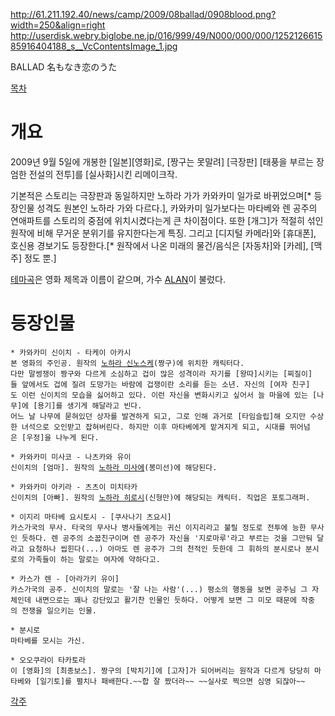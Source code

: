 http://61.211.192.40/news/camp/2009/08ballad/0908blood.png?width=250&align=right
http://userdisk.webry.biglobe.ne.jp/016/999/49/N000/000/000/125212661585916404188_s__VcContentsImage_1.jpg

{{{#!html
<iframe width="570" height="380" src="http://www.youtube.com/embed/vLZcSEYXaJg" frameborder="0" allowfullscreen></iframe>
}}}

BALLAD 名もなき恋のうた

[[목차]]

= 개요 =
2009년 9월 5일에 개봉한 [일본][영화]로, [짱구는 못말려] [극장판] [태풍을 부르는 장엄한 전설의 전투]를 [실사화]시킨 리메이크작.

기본적은 스토리는 극장판과 동일하지만 노하라 가가 카와카미 일가로 바뀌었으며[* 등장인물 성격도 원본인 노하라 가와 다르다.], 카와카미 일가보다는 마타베와 렌 공주의 연애파트를 스토리의 중점에 위치시켰다는게 큰 차이점이다. 또한 [개그]가 적절히 섞인 원작에 비해 무거운 분위기를 유지한다는게 특징. 그리고 [디지털 카메라]와 [휴대폰], 호신용 경보기도 등장한다.[* 원작에서 나온 미래의 물건/음식은 [자동차]와 [카레], [맥주] 정도 뿐.]

[http://www.youtube.com/watch?v=YTuiEbkXJS0 테마곡]은 영화 제목과 이름이 같으며, 가수 [http://ko.wikipedia.org/wiki/알란_(가수) ALAN]이 불렀다.

= 등장인물 =
 * 카와카미 신이치 - 타케이 아카시
 본 영화의 주인공. 원작의 [[노하라 신노스케]](짱구)에 위치한 캐릭터다.
 다만 말썽쟁이 짱구와 다르게 소심하고 겁이 많은 성격이라 자기를 [왕따]시키는 [찌질이]들 앞에서도 겁에 질려 도망가는 바람에 겁쟁이란 소리를 듣는 소년. 자신의 [여자 친구]도 이런 신이치의 모습을 싫어하고 있다. 이런 자신을 변화시키고 싶어서 늘 마을에 있는 [나무]에 [용기]를 생기게 해달라고 빈다.
 어느 날 나무에 묻혀있던 상자를 발견하게 되고, 그로 인해 과거로 [타임슬립]해 오지만 수상한 녀석으로 오인받고 잡혀버린다. 하지만 이후 마타베에게 맡겨지게 되고, 시대를 뛰어넘은 [우정]을 나누게 된다.

 * 카와카미 미사코 - 나츠카와 유이
 신이치의 [엄마]. 원작의 [[노하라 미사에]](봉미선)에 해당된다.

 * 카와카미 아키라 - 츠츠이 미치타카
 신이치의 [아빠]. 원작의 [[노하라 히로시]](신형만)에 해당되는 캐릭터. 직업은 포토그래퍼.

 * 이지리 마타베 요시토시 - [쿠사나기 츠요시]
 카스가국의 무사. 타국의 무사나 병사들에게는 귀신 이지리라고 불릴 정도로 전투에 능한 무사인 듯하다. 렌 공주의 소꿉친구이며 렌 공주가 자신을 '지로마루'라고 부르는 것을 그만둬 달라고 요청하나 씹힌다(...) 아마도 렌 공주가 그의 천적인 듯한데 그 휘하의 분시로나 분시로의 가족들이 하는 말로는 여자에 약하다고.

 * 카스가 렌 - [아라가키 유이]
 카스가국의 공주. 신이치의 말로는 '잘 나는 사람'(...) 평소의 행동을 보면 공주님 그 자체인데 내면으로는 꽤나 강단있고 활기찬 인물인 듯하다. 어떻게 보면 그 미모 때문에 작중의 전쟁을 일으키는 인물.

 * 분시로
 마타베를 모시는 가신.

 * 오오쿠라이 타카토라
 이 [영화]의 [최종보스]. 짱구의 [박치기]에 [고자]가 되어버리는 원작과 다르게 당당히 마타베와 [일기토]를 펼치나 패배한다.~~합 잘 짰더라~~ ~~실사로 찍으면 심영 되잖아~~

[[각주]]
